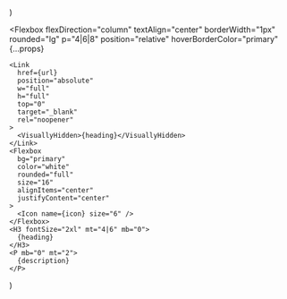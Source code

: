   <Section py="8|12" {...props}>
    <Container>
      <Grid col="1|2|3" mt="8|10|12" gap="4|6|8">
        <Card
          url="/research"
          icon="grid"
          heading="Research"
          description="Learn more about my work."
        />
        <Card
          url="/blog"
          icon="book-open"
          heading="Projects"
          description="Check out my hobby projects."
        />
        <Card
          url="/docs/wiki"
          icon="book"
          heading="Wiki"
          description="Browse my technical notes."
        />
      </Grid>
    </Container>
  </Section>
)

  <Flexbox
    flexDirection="column"
    textAlign="center"
    borderWidth="1px"
    rounded="lg"
    p="4|6|8"
    position="relative"
    hoverBorderColor="primary"
    {...props}
  >
    <Link
      href={url}
      position="absolute"
      w="full"
      h="full"
      top="0"
      target="_blank"
      rel="noopener"
    >
      <VisuallyHidden>{heading}</VisuallyHidden>
    </Link>
    <Flexbox
      bg="primary"
      color="white"
      rounded="full"
      size="16"
      alignItems="center"
      justifyContent="center"
    >
      <Icon name={icon} size="6" />
    </Flexbox>
    <H3 fontSize="2xl" mt="4|6" mb="0">
      {heading}
    </H3>
    <P mb="0" mt="2">
      {description}
    </P>
  </Flexbox>
)
